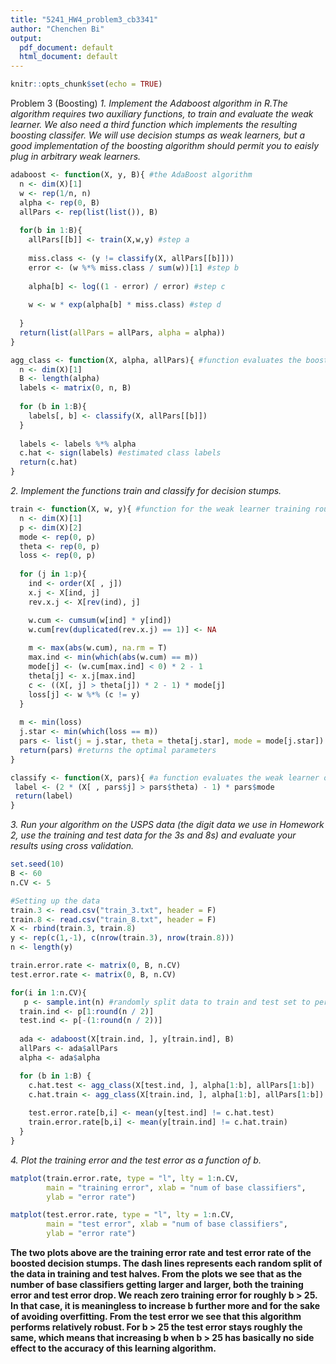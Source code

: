 ```yaml
---
title: "5241_HW4_problem3_cb3341"
author: "Chenchen Bi"
output:
  pdf_document: default
  html_document: default
---
```


```r
knitr::opts_chunk$set(echo = TRUE)
```

Problem 3 (Boosting)
*1. Implement the Adaboost algorithm in R.The algorithm requires two auxiliary functions, to train and evaluate the weak learner. We also need a third function which implements the resulting boosting classifer. We will use decision stumps as weak learners, but a good implementation of the boosting algorithm should permit you to eaisly plug in arbitrary weak learners.*
```r
adaboost <- function(X, y, B){ #the AdaBoost algorithm
  n <- dim(X)[1]
  w <- rep(1/n, n)
  alpha <- rep(0, B)
  allPars <- rep(list(list()), B)
  
  for(b in 1:B){
    allPars[[b]] <- train(X,w,y) #step a
    
    miss.class <- (y != classify(X, allPars[[b]]))
    error <- (w %*% miss.class / sum(w))[1] #step b
    
    alpha[b] <- log((1 - error) / error) #step c
    
    w <- w * exp(alpha[b] * miss.class) #step d
    
  }
  return(list(allPars = allPars, alpha = alpha))
}

agg_class <- function(X, alpha, allPars){ #function evaluates the boosting classifier on X
  n <- dim(X)[1]
  B <- length(alpha)
  labels <- matrix(0, n, B)
  
  for (b in 1:B){
    labels[, b] <- classify(X, allPars[[b]])
  }
  
  labels <- labels %*% alpha
  c.hat <- sign(labels) #estimated class labels 
  return(c.hat)
}
```

*2. Implement the functions train and classify for decision stumps. *
```r
train <- function(X, w, y){ #function for the weak learner training routine
  n <- dim(X)[1]
  p <- dim(X)[2]
  mode <- rep(0, p)
  theta <- rep(0, p)
  loss <- rep(0, p)
  
  for (j in 1:p){
    ind <- order(X[ , j])
    x.j <- X[ind, j]
    rev.x.j <- X[rev(ind), j]

    w.cum <- cumsum(w[ind] * y[ind])
    w.cum[rev(duplicated(rev.x.j) == 1)] <- NA
    
    m <- max(abs(w.cum), na.rm = T)
    max.ind <- min(which(abs(w.cum) == m))
    mode[j] <- (w.cum[max.ind] < 0) * 2 - 1
    theta[j] <- x.j[max.ind]
    c <- ((X[, j] > theta[j]) * 2 - 1) * mode[j]
    loss[j] <- w %*% (c != y)
  }
  
  m <- min(loss)
  j.star <- min(which(loss == m))
  pars <- list(j = j.star, theta = theta[j.star], mode = mode[j.star])
  return(pars) #returns the optimal parameters
}

classify <- function(X, pars){ #a function evaluates the weak learner on X using pars from train
 label <- (2 * (X[ , pars$j] > pars$theta) - 1) * pars$mode
 return(label)
}

```


*3. Run your algorithm on the USPS data (the digit data we use in Homework 2, use the training and test data for the 3s and 8s) and evaluate your results using cross validation. *
```r
set.seed(10)
B <- 60
n.CV <- 5

#Setting up the data
train.3 <- read.csv("train_3.txt", header = F)
train.8 <- read.csv("train_8.txt", header = F)
X <- rbind(train.3, train.8)
y <- rep(c(1,-1), c(nrow(train.3), nrow(train.8)))
n <- length(y)

train.error.rate <- matrix(0, B, n.CV)
test.error.rate <- matrix(0, B, n.CV)

for(i in 1:n.CV){
   p <- sample.int(n) #randomly split data to train and test set to perform CV, more efficient way
  train.ind <- p[1:round(n / 2)]
  test.ind <- p[-(1:round(n / 2))]
  
  ada <- adaboost(X[train.ind, ], y[train.ind], B)
  allPars <- ada$allPars
  alpha <- ada$alpha

  for (b in 1:B) {
    c.hat.test <- agg_class(X[test.ind, ], alpha[1:b], allPars[1:b])
    c.hat.train <- agg_class(X[train.ind, ], alpha[1:b], allPars[1:b])
  
    test.error.rate[b,i] <- mean(y[test.ind] != c.hat.test)
    train.error.rate[b,i] <- mean(y[train.ind] != c.hat.train)
  }
}

```


*4. Plot the training error and the test error as a function of b. *
```r
matplot(train.error.rate, type = "l", lty = 1:n.CV, 
        main = "training error", xlab = "num of base classifiers",
        ylab = "error rate")

matplot(test.error.rate, type = "l", lty = 1:n.CV, 
        main = "test error", xlab = "num of base classifiers",
        ylab = "error rate")

```

**The two plots above are the training error rate and test error rate of the boosted decision stumps. The dash lines represents each random split of the data in training and test halves. From the plots we see that as the number of base classifiers getting larger and larger, both the training error and test error drop. We reach zero training error for roughly b > 25. In that case, it is meaningless to increase b further more and for the sake of avoiding overfitting. From the test error we see that this algorithm performs relatively robust. For b > 25 the test error stays roughly the same, which means that increasing b when b > 25 has basically no side effect to the accuracy of this learning algorithm. ** 











